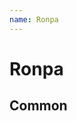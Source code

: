 ```yaml
---
name: Ronpa
---
```



# Ronpa

<link href="https://cdn.jsdelivr.net/npm/antd@3.26.6/dist/antd.min.css" rel="stylesheet" />

## Common

<Playground>
  <RonpaComments 
    contentStyle={{
      fontStyle: 'italic',
    }}
    username="Jack"
    onChange={console.log}
    ronpa={createMockRonpa("Jack")}
    repliable
    reactions={[{
      name: 'like',
      text: '👍',
    }, {
      name: 'love',
      text: '😍',
    }]}
  />
</Playground>
